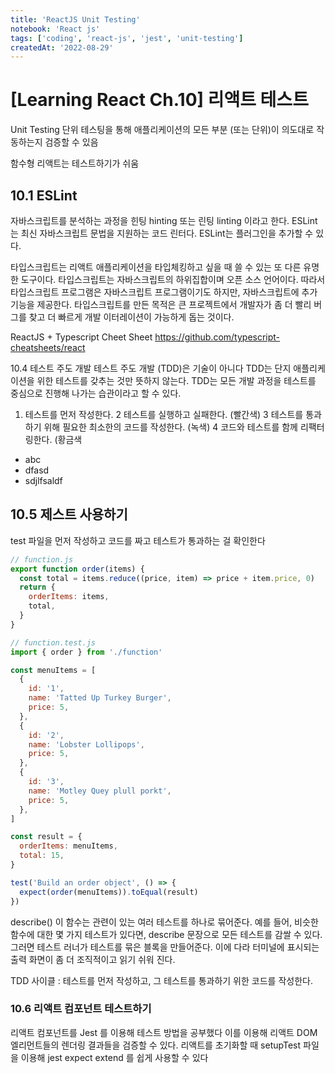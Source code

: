 ```yaml
---
title: 'ReactJS Unit Testing'
notebook: 'React js'
tags: ['coding', 'react-js', 'jest', 'unit-testing']
createdAt: '2022-08-29'
---
```


# [Learning React Ch.10] 리액트 테스트

Unit Testing
단위 테스팅을 통해 애플리케이션의 모든 부분 (또는 단위)이 의도대로 작동하는지 검증할 수 있음

함수형 리액트는 테스트하기가 쉬움

## 10.1 ESLint

자바스크립트를 분석하는 과정을 힌팅 hinting 또는 린팅 linting 이라고 한다.
ESLint는 최신 자바스크립트 문법을 지원하는 코드 린터다.
ESLint는 플러그인을 추가할 수 있다.

타입스크립트는 리액트 애플리케이션을 타입체킹하고 싶을 때 쓸 수 있는 또 다른 유명한 도구이다.
타입스크립트는 자바스크립트의 하위집합이며 오픈 소스 언어이다. 따라서 타입스크립트 프로그램은 자바스크립트 프로그램이기도 하지만, 자바스크립트에 추가 기능을 제공한다.
타입스크립트를 만든 목적은 큰 프로젝트에서 개발자가 좀 더 빨리 버그를 찾고 더 빠르게 개발 이터레이션이 가능하게 돕는 것이다.

ReactJS + Typescript Cheet Sheet
https://github.com/typescript-cheatsheets/react

10.4 테스트 주도 개발
테스트 주도 개발 (TDD)은 기술이 아니다 TDD는 단지 애플리케이션을 위한 테스트를 갖추는 것만 뜻하지 않는다.
TDD는 모든 개발 과정을 테스트를 중심으로 진행해 나가는 습관이라고 할 수 있다.

1. 테스트를 먼저 작성한다.
   2 테스트를 실행하고 실패한다. (빨간색)
   3 테스트를 통과하기 위해 필요한 최소한의 코드를 작성한다. (녹색)
   4 코드와 테스트를 함께 리팩터링한다. (황금색

- abc
- dfasd
- sdjlfsaldf

## 10.5 제스트 사용하기

test 파일을 먼저 작성하고 코드를 짜고 테스트가 통과하는 걸 확인한다

```jsx
// function.js
export function order(items) {
  const total = items.reduce((price, item) => price + item.price, 0)
  return {
    orderItems: items,
    total,
  }
}

// function.test.js
import { order } from './function'

const menuItems = [
  {
    id: '1',
    name: 'Tatted Up Turkey Burger',
    price: 5,
  },
  {
    id: '2',
    name: 'Lobster Lollipops',
    price: 5,
  },
  {
    id: '3',
    name: 'Motley Quey plull porkt',
    price: 5,
  },
]

const result = {
  orderItems: menuItems,
  total: 15,
}

test('Build an order object', () => {
  expect(order(menuItems)).toEqual(result)
})
```

describe()
이 함수는 관련이 있는 여러 테스트를 하나로 묶어준다. 예를 들어, 비슷한 함수에 대한 몇 가지 테스트가 있다면, describe 문장으로 모든 테스트를 감쌀 수 있다.
그러면 테스트 러너가 테스트를 묶은 블록을 만들어준다. 이에 다라 터미널에 표시되는 출력 화면이 좀 더 조직적이고 읽기 쉬워 진다.

TDD 사이클 : 테스트를 먼저 작성하고, 그 테스트를 통과하기 위한 코드를 작성한다.

### 10.6 리액트 컴포넌트 테스트하기

리액트 컴포넌트를 Jest 를 이용해 테스트 방법을 공부했다
이를 이용해 리액트 DOM 엘리먼트들의 렌더링 결과들을 검증할 수 있다.
리액트를 초기화할 때 setupTest 파일을 이용해 jest expect extend 를 쉽게 사용할 수 있다
